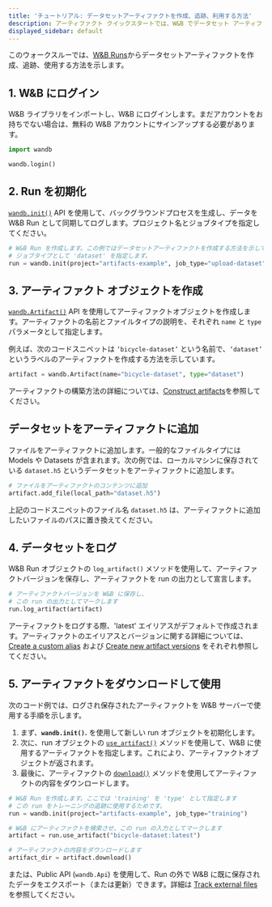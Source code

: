 ```yaml
---
title: 'チュートリアル: データセットアーティファクトを作成、追跡、利用する方法'
description: アーティファクト クイックスタートでは、W&B でデータセット アーティファクトを作成、追跡、使用する方法を示します。
displayed_sidebar: default
---
```


このウォークスルーでは、[W&B Runs](/ja/models/runs/)からデータセットアーティファクトを作成、追跡、使用する方法を示します。

## 1. W&B にログイン

W&B ライブラリをインポートし、W&B にログインします。まだアカウントをお持ちでない場合は、無料の W&B アカウントにサインアップする必要があります。

```python
import wandb

wandb.login()
```

## 2. Run を初期化

[`wandb.init()`](/ja/models/ref/python/init) API を使用して、バックグラウンドプロセスを生成し、データを W&B Run として同期してログします。プロジェクト名とジョブタイプを指定してください。

```python
# W&B Run を作成します。この例ではデータセットアーティファクトを作成する方法を示しているので、
# ジョブタイプとして 'dataset' を指定します。
run = wandb.init(project="artifacts-example", job_type="upload-dataset")
```

## 3. アーティファクト オブジェクトを作成

[`wandb.Artifact()`](/ja/models/ref/python/artifact) API を使用してアーティファクトオブジェクトを作成します。アーティファクトの名前とファイルタイプの説明を、それぞれ `name` と `type` パラメータとして指定します。

例えば、次のコードスニペットは `‘bicycle-dataset’` という名前で、`‘dataset’` というラベルのアーティファクトを作成する方法を示しています。

```python
artifact = wandb.Artifact(name="bicycle-dataset", type="dataset")
```

アーティファクトの構築方法の詳細については、[Construct artifacts](/ja/models/artifacts/construct-an-artifact/)を参照してください。

## データセットをアーティファクトに追加

ファイルをアーティファクトに追加します。一般的なファイルタイプには Models や Datasets が含まれます。次の例では、ローカルマシンに保存されている `dataset.h5` というデータセットをアーティファクトに追加します。

```python
# ファイルをアーティファクトのコンテンツに追加
artifact.add_file(local_path="dataset.h5")
```

上記のコードスニペットのファイル名 `dataset.h5` は、アーティファクトに追加したいファイルのパスに置き換えてください。

## 4. データセットをログ

W&B Run オブジェクトの `log_artifact()` メソッドを使用して、アーティファクトバージョンを保存し、アーティファクトを run の出力として宣言します。

```python
# アーティファクトバージョンを W&B に保存し、
# この run の出力としてマークします
run.log_artifact(artifact)
```

アーティファクトをログする際、'latest' エイリアスがデフォルトで作成されます。アーティファクトのエイリアスとバージョンに関する詳細については、[Create a custom alias](/ja/models/artifacts/create-a-custom-alias/) および [Create new artifact versions](/ja/models/artifacts/create-a-new-artifact-version/) をそれぞれ参照してください。

## 5. アーティファクトをダウンロードして使用

次のコード例では、ログされ保存されたアーティファクトを W&B サーバーで使用する手順を示します。

1. まず、**`wandb.init()`.** を使用して新しい run オブジェクトを初期化します。
2. 次に、run オブジェクトの [`use_artifact()`](/ja/models/ref/python/run#use_artifact) メソッドを使用して、W&B に使用するアーティファクトを指定します。これにより、アーティファクトオブジェクトが返されます。
3. 最後に、アーティファクトの [`download()`](/ja/models/ref/python/artifact#download) メソッドを使用してアーティファクトの内容をダウンロードします。

```python
# W&B Run を作成します。ここでは 'training' を 'type' として指定します
# この run をトレーニングの追跡に使用するためです。
run = wandb.init(project="artifacts-example", job_type="training")

# W&B にアーティファクトを検索させ、この run の入力としてマークします
artifact = run.use_artifact("bicycle-dataset:latest")

# アーティファクトの内容をダウンロードします
artifact_dir = artifact.download()
```

または、Public API (`wandb.Api`) を使用して、Run の外で W&B に既に保存されたデータをエクスポート（または更新）できます。詳細は [Track external files](/ja/models/artifacts/track-external-files/) を参照してください。